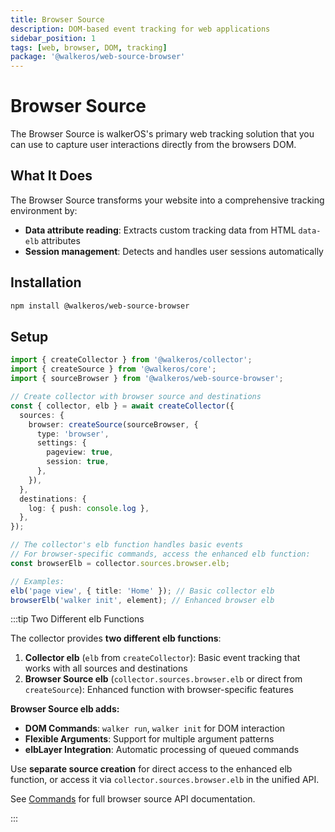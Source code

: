 ```yaml
---
title: Browser Source
description: DOM-based event tracking for web applications
sidebar_position: 1
tags: [web, browser, DOM, tracking]
package: '@walkeros/web-source-browser'
---
```


# Browser Source

The Browser Source is walkerOS's primary web tracking solution that you can use
to capture user interactions directly from the browsers DOM.

## What It Does

The Browser Source transforms your website into a comprehensive tracking
environment by:

- **Data attribute reading**: Extracts custom tracking data from HTML `data-elb`
  attributes
- **Session management**: Detects and handles user sessions automatically

## Installation

```bash
npm install @walkeros/web-source-browser
```

## Setup

```typescript
import { createCollector } from '@walkeros/collector';
import { createSource } from '@walkeros/core';
import { sourceBrowser } from '@walkeros/web-source-browser';

// Create collector with browser source and destinations
const { collector, elb } = await createCollector({
  sources: {
    browser: createSource(sourceBrowser, {
      type: 'browser',
      settings: {
        pageview: true,
        session: true,
      },
    }),
  },
  destinations: {
    log: { push: console.log },
  },
});

// The collector's elb function handles basic events
// For browser-specific commands, access the enhanced elb function:
const browserElb = collector.sources.browser.elb;

// Examples:
elb('page view', { title: 'Home' }); // Basic collector elb
browserElb('walker init', element); // Enhanced browser elb
```

:::tip Two Different elb Functions

The collector provides **two different elb functions**:

1. **Collector elb** (`elb` from `createCollector`): Basic event tracking that
   works with all sources and destinations
2. **Browser Source elb** (`collector.sources.browser.elb` or direct from
   `createSource`): Enhanced function with browser-specific features

**Browser Source elb adds:**

- **DOM Commands**: `walker run`, `walker init` for DOM interaction
- **Flexible Arguments**: Support for multiple argument patterns
- **elbLayer Integration**: Automatic processing of queued commands

Use **separate source creation** for direct access to the enhanced elb function,
or access it via `collector.sources.browser.elb` in the unified API.

See [Commands](/docs/sources/web/browser/commands) for full browser source API
documentation.

:::
